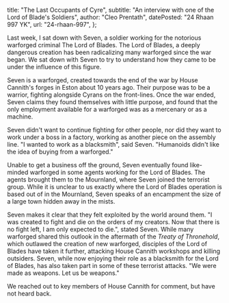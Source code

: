   title: "The Last Occupants of Cyre",
  subtitle: "An interview with one of the Lord of Blade's Soldiers",
  author: "Cleo Prentath",
  datePosted: "24 Rhaan 997 YK",
  url: "24-rhaan-997",
};

Last week, I sat down with Seven, a soldier working for the notorious warforged criminal The Lord of Blades.
The Lord of Blades, a deeply dangerous creation has been radicalizing many warforged since the war began.
We sat down with Seven to try to understand how they came to be under the influence of this figure.

Seven is a warforged, created towards the end of the war by House Cannith's forges in Eston about 10 years ago.
Their purpose was to be a warrior, fighting alongside Cyrans on the front-lines.
Once the war ended, Seven claims they found themselves with little purpose, and found that the only employment available for a warforged was as a mercenary or as a machine.

Seven didn't want to continue fighting for other people, nor did they want to work under a boss in a factory, working as another piece on the assembly line.
"I wanted to work as a blacksmith", said Seven. "Humanoids didn't like the idea of buying from a warforged."

Unable to get a business off the ground, Seven eventually found like-minded warforged in some agents working for the Lord of Blades.
The agents brought them to the Mournland, where Seven joined the terrorist group.
While it is unclear to us exactly where the Lord of Blades operation is based out of in the Mournland, Seven speaks of an encampment the size of a large town hidden away in the mists.

Seven makes it clear that they felt exploited by the world around them.
"I was created to fight and die on the orders of my creators.
Now that there is no fight left, I am only expected to die.", stated Seven.
While many warforged shared this outlook in the aftermath of the _Treaty of Thronehold_, which outlawed the creation of new warforged, disciples of the Lord of Blades have taken it further, attacking House Cannith workshops and killing outsiders.
Seven, while now enjoying their role as a blacksmith for the Lord of Blades, has also taken part in some of these terrorist attacks.
"We were made as weapons. Let us be weapons."

We reached out to key members of House Cannith for comment, but have not heard back.
